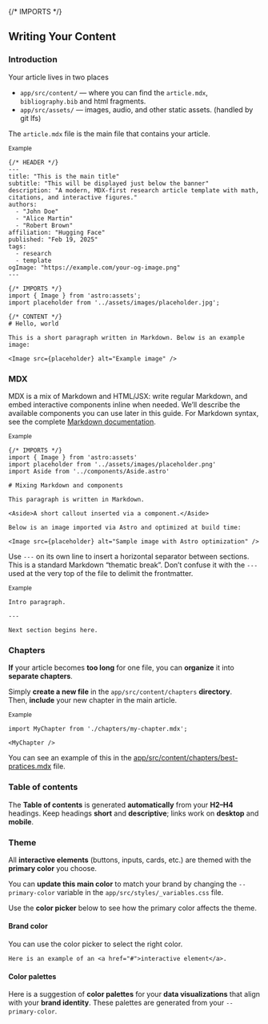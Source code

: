 {/* IMPORTS */}

## Writing Your Content

### Introduction

Your article lives in two places

- `app/src/content/` — where you can find the `article.mdx`, `bibliography.bib` and html fragments.
- `app/src/assets/` — images, audio, and other static assets. (handled by git lfs)

The `article.mdx` file is the main file that contains your article.

<small className="muted">Example</small>
```mdx
{/* HEADER */}
---
title: "This is the main title"
subtitle: "This will be displayed just below the banner"
description: "A modern, MDX-first research article template with math, citations, and interactive figures."
authors:
  - "John Doe"
  - "Alice Martin"
  - "Robert Brown"
affiliation: "Hugging Face"
published: "Feb 19, 2025"
tags:
  - research
  - template
ogImage: "https://example.com/your-og-image.png"
---

{/* IMPORTS */}
import { Image } from 'astro:assets';
import placeholder from '../assets/images/placeholder.jpg';

{/* CONTENT */}
# Hello, world

This is a short paragraph written in Markdown. Below is an example image:

<Image src={placeholder} alt="Example image" />
```

### MDX 

MDX is a mix of Markdown and HTML/JSX: write regular Markdown, and embed interactive components inline when needed. We’ll describe the available components you can use later in this guide. For Markdown syntax, see the complete [Markdown documentation](https://www.markdownguide.org/basic-syntax/).

<small className="muted">Example</small>
```mdx
{/* IMPORTS */}
import { Image } from 'astro:assets'
import placeholder from '../assets/images/placeholder.png'
import Aside from '../components/Aside.astro'

# Mixing Markdown and components

This paragraph is written in Markdown.

<Aside>A short callout inserted via a component.</Aside>

Below is an image imported via Astro and optimized at build time:

<Image src={placeholder} alt="Sample image with Astro optimization" />
```


Use `---` on its own line to insert a horizontal separator between sections. This is a standard Markdown “thematic break”. Don’t confuse it with the `---` used at the very top of the file to delimit the frontmatter.

<small className="muted">Example</small>
```mdx
Intro paragraph.

---

Next section begins here.
```


### Chapters


**If** your article becomes **too long** for one file, you can **organize** it into **separate chapters**.

Simply **create a new file** in the `app/src/content/chapters` **directory**.  
Then, **include** your new chapter in the main article.


<small className="muted">Example</small>
```mdx
import MyChapter from './chapters/my-chapter.mdx';

<MyChapter />
```

You can see an example of this in the <a target="_blank" href="https://huggingface.co/spaces/tfrere/research-article-template/blob/main/app/src/content/chapters/best-pratices.mdx">app/src/content/chapters/best-pratices.mdx</a> file.

### Table of contents
 
The **Table of contents** is generated **automatically** from your **H2–H4** headings. Keep headings **short** and **descriptive**; links work on **desktop** and **mobile**.

### Theme

All **interactive elements** (buttons, inputs, cards, etc.) are themed with the **primary color** you choose.

You can **update this main color** to match your brand by changing the `--primary-color` variable in the `app/src/styles/_variables.css` file.

Use the **color picker** below to see how the primary color affects the theme.

#### Brand color

<Aside>
  <HtmlFragment src="color-picker.html" />
  <Fragment slot="aside">
    You can use the color picker to select the right color.
    
    Here is an example of an <a href="#">interactive element</a>.
  </Fragment>
</Aside>


#### Color palettes

Here is a suggestion of **color palettes** for your **data visualizations** that align with your **brand identity**. These palettes are generated from your `--primary-color`.

<HtmlFragment src="palettes.html" />
